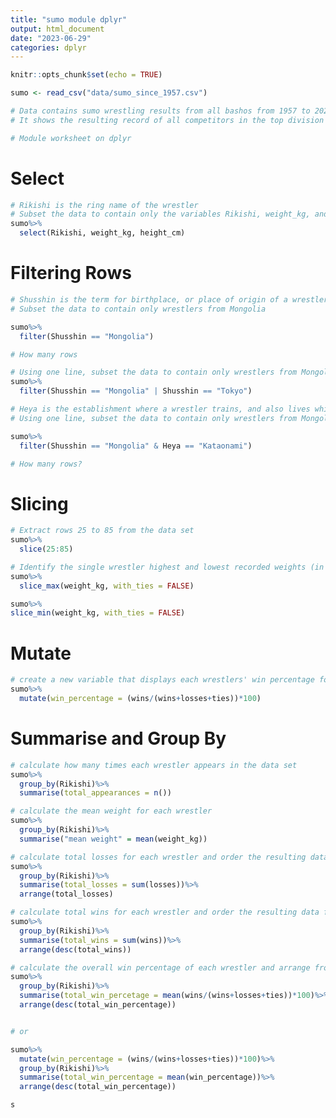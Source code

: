 ```yaml
---
title: "sumo module dplyr"
output: html_document
date: "2023-06-29"
categories: dplyr
---
```


```r
knitr::opts_chunk$set(echo = TRUE)
```

```r
sumo <- read_csv("data/sumo_since_1957.csv")

# Data contains sumo wrestling results from all bashos from 1957 to 2023
# It shows the resulting record of all competitors in the top division (Makuuchi Banzuke)

# Module worksheet on dplyr 
```
# Select
```r
# Rikishi is the ring name of the wrestler 
# Subset the data to contain only the variables Rikishi, weight_kg, and height_cm
sumo%>%
  select(Rikishi, weight_kg, height_cm)
```


# Filtering Rows
```r
# Shusshin is the term for birthplace, or place of origin of a wrestler 
# Subset the data to contain only wrestlers from Mongolia

sumo%>%
  filter(Shusshin == "Mongolia")

# How many rows
```
```r
# Using one line, subset the data to contain only wrestlers from Mongolia or Tokyo 
sumo%>%
  filter(Shusshin == "Mongolia" | Shusshin == "Tokyo")
```
```r
# Heya is the establishment where a wrestler trains, and also lives while he is in the lower divisions
# Using one line, subset the data to contain only wrestlers from Mongolia who train at the heya called Kataonami

sumo%>%
  filter(Shusshin == "Mongolia" & Heya == "Kataonami")

# How many rows?
```

# Slicing 
```r
# Extract rows 25 to 85 from the data set
sumo%>%
  slice(25:85)
```
```r
# Identify the single wrestler highest and lowest recorded weights (in kg). Show only the top results. 
sumo%>%
  slice_max(weight_kg, with_ties = FALSE)

sumo%>%
slice_min(weight_kg, with_ties = FALSE)
```

# Mutate
```r
# create a new variable that displays each wrestlers' win percentage for each appearance
sumo%>%
  mutate(win_percentage = (wins/(wins+losses+ties))*100)
```




# Summarise and Group By
```r
# calculate how many times each wrestler appears in the data set
sumo%>%
  group_by(Rikishi)%>%
  summarise(total_appearances = n())
```

```r
# calculate the mean weight for each wrestler 
sumo%>%
  group_by(Rikishi)%>%
  summarise("mean weight" = mean(weight_kg))
```

```r
# calculate total losses for each wrestler and order the resulting data from most to least
sumo%>%
  group_by(Rikishi)%>%
  summarise(total_losses = sum(losses))%>%
  arrange(total_losses)
```
```r
# calculate total wins for each wrestler and order the resulting data from most to least
sumo%>%
  group_by(Rikishi)%>%
  summarise(total_wins = sum(wins))%>%
  arrange(desc(total_wins))
```
```r
# calculate the overall win percentage of each wrestler and arrange from highest to lowest
sumo%>%
  group_by(Rikishi)%>%
  summarise(total_win_percetage = mean(wins/(wins+losses+ties))*100)%>%
  arrange(desc(total_win_percentage))


# or 

sumo%>%
  mutate(win_percentage = (wins/(wins+losses+ties))*100)%>%
  group_by(Rikishi)%>%
  summarise(total_win_percentage = mean(win_percentage))%>%
  arrange(desc(total_win_percentage))
```




```r
s
```



